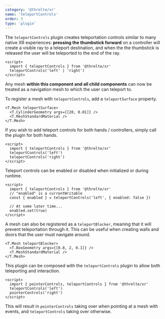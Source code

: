 ```yaml
---
category: '@threlte/xr'
name: 'teleportControls'
order: 3
type: 'plugin'
---
```


The `teleportControls` plugin creates teleportation controls similar to many native XR experiences: **pressing the thumbstick forward** on a controller will create a visible ray to a teleport destination, and when the the thumbstick is released the user will be teleported to the end of the ray.

<Example path="xr/teleport-controls" />

```svelte
<script>
  import { teleportControls } from '@threlte/xr'
  teleportControls('left' | 'right')
</script>
```

Any mesh **within this component and all child components** can now be treated as a navigation mesh to which the user can teleport to.

To register a mesh with `teleportControls`, add a `teleportSurface` property.

```svelte
<T.Mesh teleportSurface>
  <T.CylinderGeometry args={[20, 0.01]} />
  <T.MeshStandardMaterial />
</T.Mesh>
```

If you wish to add teleport controls for both hands / controllers, simply call the plugin for both hands.

```svelte
<script>
  import { teleportControls } from '@threlte/xr'
  teleportControls('left')
  teleportControls('right')
</script>
```

Teleport controls can be enabled or disabled when initialized or during runtime.

```svelte
<script>
  import { teleportControls } from '@threlte/xr'
  // "enabled" is a currentWritable
  const { enabled } = teleportControls('left', { enabled: false })

  // At some later time...
  enabled.set(true)
</script>
```

A mesh can also be registered as a `teleportBlocker`, meaning that it will prevent teleportation through it.
This can be useful when creating walls and doors that the user must navigate around.

```svelte
<T.Mesh teleportBlocker>
  <T.BoxGeometry args={[0.8, 2, 0.1]} />
  <T.MeshStandardMaterial />
</T.Mesh>
```

This plugin can be composed with the `teleportControls` plugin to allow both teleporting and interaction.

```svelte
<script>
  import { pointerControls, teleportControls } from '@threlte/xr'
  teleportControls('left')
  pointerControls('right')
</script>
```

This will result in `pointerControls` taking over when pointing at a mesh with events, and `teleportControls` taking over otherwise.
